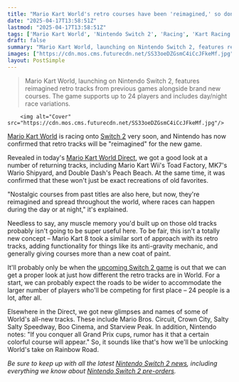 ```yaml
---
title: "Mario Kart World's retro courses have been 'reimagined,' so don't expect your muscle memory to carry you through the Switch 2 racing game"
date: "2025-04-17T13:58:51Z"
lastmod: "2025-04-17T13:58:51Z"
tags: ['Mario Kart World', 'Nintendo Switch 2', 'Racing', 'Kart Racing']
draft: false
summary: "Mario Kart World, launching on Nintendo Switch 2, features reimagined retro tracks from previous games alongside brand new courses.  The game supports up to 24 players and includes day/night race variations."
images: ["https://cdn.mos.cms.futurecdn.net/SS33oeDZGsmC4iCcJFkeMf.jpg"]
layout: PostSimple
---
```

> Mario Kart World, launching on Nintendo Switch 2, features reimagined retro tracks from previous games alongside brand new courses.  The game supports up to 24 players and includes day/night race variations.


        <img alt="Cover" src="https://cdn.mos.cms.futurecdn.net/SS33oeDZGsmC4iCcJFkeMf.jpg"/>
        
[<u>Mario Kart World</u>](https://www.gamesradar.com/games/mario-kart-world-guide/) is racing onto [<u>Switch 2</u>](https://www.gamesradar.com/nintendo-switch-2-guide/) very soon, and Nintendo has now confirmed that retro tracks will be "reimagined" for the new game.

Revealed in today's [<u>Mario Kart World Direct</u>](https://www.gamesradar.com/news/live/mario-kart-world-direct-live-coverage-2025-everything-announced/), we got a good look at a number of returning tracks, including Mario Kart Wii's Toad Factory, MK7's Wario Shipyard, and Double Dash's Peach Beach. At the same time, it was confirmed that these won't just be exact recreations of old favorites.

"Nostalgic courses from past titles are also here, but now, they're reimagined and spread throughout the world, where races can happen during the day or at night," it's explained.

Needless to say, any muscle memory you'd built up on those old tracks probably isn't going to be super useful here. To be fair, this isn't a totally new concept – Mario Kart 8 took a similar sort of approach with its retro tracks, adding functionality for things like its anti-gravity mechanic, and generally giving courses more than a new coat of paint.

It'll probably only be when the [<u>upcoming Switch 2 game</u>](https://www.gamesradar.com/upcoming-switch-2-games/) is out that we can get a proper look at just how different the retro tracks are in World. For a start, we can probably expect the roads to be wider to accommodate the larger number of players who'll be competing for first place – 24 people is a lot, after all.

Elsewhere in the Direct, we got new glimpses and names of some of World's all-new tracks. These include Mario Bros. Circuit, Crown City, Salty Salty Speedway, Boo Cinema, and Starview Peak. In addition, Nintendo notes: "If you conquer all Grand Prix cups, rumor has it that a certain colorful course will appear." So, it sounds like that's how we'll be unlocking World's take on Rainbow Road.

*Be sure to keep up with all the latest *[<u><em>Nintendo Switch 2 news</em></u>](https://www.gamesradar.com/news/live/nintendo-switch-2-treehouse-live-gameplay-news/)*, including everything we know about *[<u><em>Nintendo Switch 2 pre-orders</em></u>](https://www.gamesradar.com/platforms/nintendo-switch-2/how-to-pre-order-nintendo-switch-2-top-tips-from-my-years-of-stock-hunting/)*.*
        